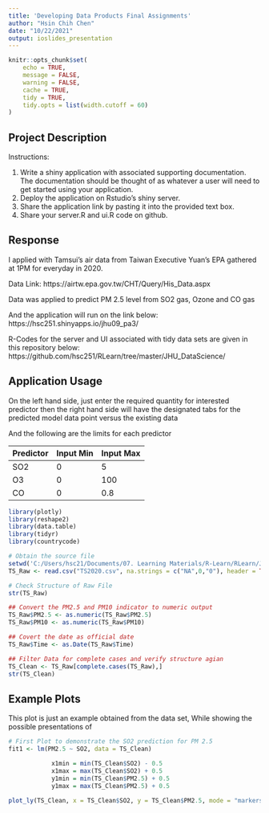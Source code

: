 ```yaml
---
title: 'Developing Data Products Final Assignments'
author: "Hsin Chih Chen"
date: "10/22/2021"
output: ioslides_presentation
---
```


```r
knitr::opts_chunk$set(
	echo = TRUE,
	message = FALSE,
	warning = FALSE,
	cache = TRUE,
	tidy = TRUE,
	tidy.opts = list(width.cutoff = 60)
)
```

## Project Description

Instructions:

1. Write a shiny application with associated supporting documentation. The documentation should be thought of as whatever a user will need to get started using your application.
2. Deploy the application on Rstudio's shiny server.
3. Share the application link by pasting it into the provided text box.
4. Share your server.R and ui.R code on github.

## Response

I applied with Tamsui's air data from Taiwan Executive Yuan's EPA gathered at 1PM for everyday in 2020. 

Data Link: https://airtw.epa.gov.tw/CHT/Query/His_Data.aspx

Data was applied to predict PM 2.5 level from SO2 gas, Ozone and CO gas

And the application will run on the link below: https://hsc251.shinyapps.io/jhu09_pa3/

R-Codes for the server and UI associated with tidy data sets are given in this repository below: https://github.com/hsc251/RLearn/tree/master/JHU_DataScience/

## Application Usage

On the left hand side, just enter the required quantity for interested predictor then the right hand side will have the designated tabs for the predicted model data point versus the existing data

And the following are the limits for each predictor

| Predictor | Input Min | Input Max |
| --- | --- | --- |
| SO2 | 0 | 5 |
| O3 | 0 | 100 |
| CO | 0 | 0.8 |

```r
library(plotly)
library(reshape2)
library(data.table)
library(tidyr)
library(countrycode)
```

```r
# Obtain the source file
setwd('C:/Users/hsc21/Documents/07. Learning Materials/R-Learn/RLearn/JHU09_PA3')
TS_Raw <- read.csv("TS2020.csv", na.strings = c("NA",0,"0"), header = TRUE)

# Check Structure of Raw File
str(TS_Raw)
```

```r
## Convert the PM2.5 and PM10 indicator to numeric output
TS_Raw$PM2.5 <- as.numeric(TS_Raw$PM2.5)
TS_Raw$PM10 <- as.numeric(TS_Raw$PM10)

## Covert the date as official date
TS_Raw$Time <- as.Date(TS_Raw$Time)

## Filter Data for complete cases and verify structure agian
TS_Clean <- TS_Raw[complete.cases(TS_Raw),]
str(TS_Clean)
```

## Example Plots

This plot is just an example obtained from the data set, While showing the possible presentations of 
```r
# First Plot to demonstrate the SO2 prediction for PM 2.5
fit1 <- lm(PM2.5 ~ SO2, data = TS_Clean)

            x1min = min(TS_Clean$SO2) - 0.5
            x1max = max(TS_Clean$SO2) + 0.5
            y1min = min(TS_Clean$PM2.5) + 0.5
            y1max = max(TS_Clean$PM2.5) + 0.5

plot_ly(TS_Clean, x = TS_Clean$SO2, y = TS_Clean$PM2.5, mode = "markers", color = TS_Clean$SO2,size = TS_Clean$PM2.5)
```

